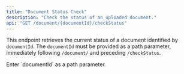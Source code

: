 ```yaml
---
title: "Document Status Check"
description: "Check the status of an uploaded document."
api: "GET /document/{documentId}/checkStatus"
---
```


This endpoint retrieves the current status of a document identified by `documentId`. The `documentId` must be provided as a path parameter, immediately following `/document/` and preceding `/checkStatus`.

<ParamField path="documentId" type="string" required>
  Enter `documentId` as a path parameter.
</ParamField>
